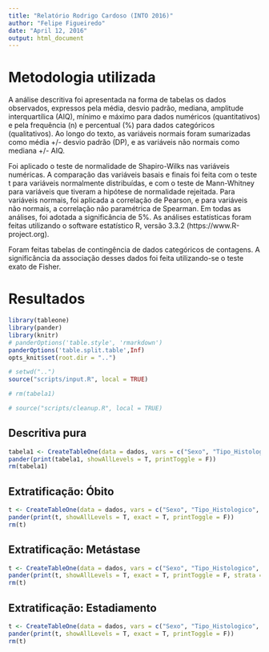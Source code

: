 ```yaml
---
title: "Relatório Rodrigo Cardoso (INTO 2016)"
author: "Felipe Figueiredo"
date: "April 12, 2016"
output: html_document
---
```


# Metodologia utilizada

A análise descritiva foi apresentada na forma de tabelas os dados observados, expressos pela média, desvio padrão, mediana, amplitude interquartílica (AIQ), mínimo e máximo para dados numéricos (quantitativos) e pela frequência (n) e percentual (%) para dados categóricos (qualitativos).
Ao longo do texto, as variáveis normais foram sumarizadas como média +/- desvio padrão (DP), e as variáveis não normais como mediana +/- AIQ.

Foi aplicado o teste de normalidade de Shapiro-Wilks nas variáveis numéricas.
A comparação das variáveis basais e finais foi feita com o teste t para variáveis normalmente distribuídas, e com o teste de Mann-Whitney para variáveis que tiveram a hipótese de normalidade rejeitada.
Para variáveis normais, foi aplicada a correlação de Pearson, e para variáveis não normais, a correlação não paramétrica de Spearman.
Em todas as análises, foi adotada a significância de 5%.
As análises estatísticas foram feitas utilizando o software estatístico R, versão 3.3.2 (https://www.R-project.org).

Foram feitas tabelas de contingência de dados categóricos de contagens. A significância da associação desses dados foi feita utilizando-se o teste exato de Fisher.

# Resultados


```r
library(tableone)
library(pander)
library(knitr)
# panderOptions('table.style', 'rmarkdown')
panderOptions('table.split.table',Inf)
opts_knit$set(root.dir = "..")
```



```r
# setwd("..")
source("scripts/input.R", local = TRUE)

# rm(tabela1)

# source("scripts/cleanup.R", local = TRUE)

```

## Descritiva pura

```r

tabela1 <- CreateTableOne(data = dados, vars = c("Sexo", "Tipo_Histologico", "Presenca_Metastase", "Local_Recidiva", "Obito", "Localizacao", "Tipo_Cirurgia", "Estadiamento", "tempo.diagnostico"))
pander(print(tabela1, showAllLevels = T, printToggle = F))
rm(tabela1)

```

## Extratificação: Óbito

```r
t <- CreateTableOne(data = dados, vars = c("Sexo", "Tipo_Histologico", "Presenca_Metastase", "Local_Recidiva", "Localizacao", "Tipo_Cirurgia", "Estadiamento", "tempo.diagnostico"), strata = "Obito", testExact = fisher.test, argsExact = list(workspace = 2 * 10^6))
pander(print(t, showAllLevels = T, exact = T, printToggle = F))
rm(t)


```

## Extratificação: Metástase

```r
t <- CreateTableOne(data = dados, vars = c("Sexo", "Tipo_Histologico", "Obito", "Local_Recidiva", "Localizacao", "Tipo_Cirurgia", "Estadiamento", "tempo.diagnostico"), strata = "Presenca_Metastase", testExact = fisher.test, argsExact = list(workspace = 2 * 10^6))
pander(print(t, showAllLevels = T, exact = T, printToggle = F, strata = "Presenca_Metastase"))
rm(t)

```

## Extratificação: Estadiamento

```r

t <- CreateTableOne(data = dados, vars = c("Sexo", "Tipo_Histologico", "Obito", "Presenca_Metastase", "Local_Recidiva", "Localizacao", "Tipo_Cirurgia", "tempo.diagnostico"), strata = "Estadiamento", testExact = fisher.test, argsExact = list(workspace = 2 * 10^6))
pander(print(t, showAllLevels = T, exact = T, printToggle = F))
rm(t)

```

